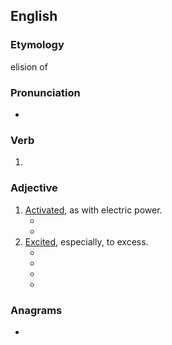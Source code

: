 ==English==
===Etymology===
elision of {{der|en|en|amplified}}

===Pronunciation===
* {{IPA|en|/æmpt/}}

===Verb===
{{head|en|verb form}}

# {{en-past of|amp}}

===Adjective===
{{en-adj}}

# [[activated|Activated]], as with electric power.
#* {{quote-book|en|title=Strategies for Reducing Natural Gas, Electric and Oil Costs| author=Mary Jo Winer| year=1990| page=324| passage=All four motors should be '''amped''' to check the loading on the motors before new motors are installed. The amp checks might reveal that a smaller size motor could be use}}
#* {{quote-book|en|title=Reckless| author=S.C. Stephens| year=2013| passage=Two guitars were '''amped''' and miked, while a third space was empty and waiting for Kellan's guitar.}}
# [[excited|Excited]], especially, to excess.
#* {{quote-journal|en|journal=Surfing| volume=27| issue=1| year=1991| passage=If I listen to fast music before I go out in a heat, it gets me too '''amped''' out and then I can't concentrate on my surfing.}}
#* {{quote-book|en|title=Home Before Daylight: My Life on the Road with the Grateful Dead| author=Steve Parish, ‎Joe Layden| year=2004| passage=But I didn't care. I was twenty-two years old. I was invincible. “Keep it going,” Sparky said at one point. He was too '''amped''' to sleep, so he turned on the radio and cranked the volume.}}
#* {{quote-book|en|title=Unplugged: My Journey into the Dark World of Video Game Addiction| author=Ryan G. Van Cleave| year=2010| passage=But whether the guy was fiddling too intently with the XM radio tuner or was simply too '''amped''' on NoDoz and cheap cigarettes, speeding along to a New Year's Eve party, he keeps driving.}}
#* {{quote-book|en|title=The Skateboard: The Good, the Rad, and the Gnarly| page=233| author=Ben Marcus| year=2011| passage=Hawk ate it, and ate it again and again, and failed four times before regulation time ran out. But Hawk kept going; the crowd was '''amped''' to see history made, and Tony was '''amped''' to make it}}

===Anagrams===
* {{anagrams|en|a=ademp|AMEPD|demap}}